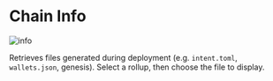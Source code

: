 # Chain Info

![info](/docs/info.gif)

Retrieves files generated during deployment (e.g. `intent.toml`, `wallets.json`, genesis). Select a rollup, then choose the file to display.